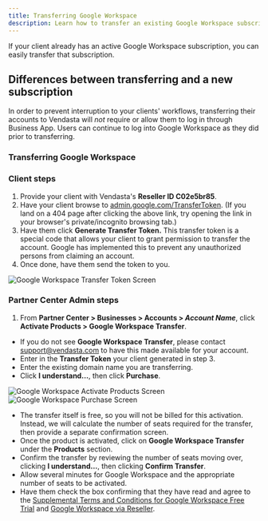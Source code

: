 ```yaml
---
title: Transferring Google Workspace
description: Learn how to transfer an existing Google Workspace subscription to Vendasta
---
```


If your client already has an active Google Workspace subscription, you can easily transfer that subscription.

## Differences between transferring and a new subscription

In order to prevent interruption to your clients' workflows, transferring their accounts to Vendasta will *not* require or allow them to log in through Business App. Users can continue to log into Google Workspace as they did prior to transferring.

### Transferring Google Workspace

### Client steps

1. Provide your client with Vendasta's **Reseller ID C02e5br85**.
2. Have your client browse to [admin.google.com/TransferToken](https://admin.google.com/TransferToken). (If you land on a 404 page after clicking the above link, try opening the link in your browser's private/incognito browsing tab.)
3. Have them click **Generate Transfer Token.** This transfer token is a special code that allows your client to grant permission to transfer the account. Google has implemented this to prevent any unauthorized persons from claiming an account.
4. Once done, have them send the token to you.

![Google Workspace Transfer Token Screen](/img/google-workspace/transfer-token.jpg)

### Partner Center Admin steps

1. From **Partner Center > Businesses > Accounts > *Account Name***, click **Activate Products > Google Workspace Transfer**.

- If you do not see **Google Workspace Transfer**, please contact [support@vendasta.com](mailto:support@vendasta.com) to have this made available for your account.
- Enter in the **Transfer Token** your client generated in step 3.
- Enter the existing domain name you are transferring.
- Click **I understand…**, then click **Purchase**.

![Google Workspace Activate Products Screen](/img/google-workspace/activate-products.jpg)
![Google Workspace Purchase Screen](/img/google-workspace/purchase-screen.jpg)

- The transfer itself is free, so you will not be billed for this activation. Instead, we will calculate the number of seats required for the transfer, then provide a separate confirmation screen.
- Once the product is activated, click on **Google Workspace Transfer** under the **Products** section.
- Confirm the transfer by reviewing the number of seats moving over, clicking **I understand…**, then clicking **Confirm Transfer**.
- Allow several minutes for Google Workspace and the appropriate number of seats to be activated.
- Have them check the box confirming that they have read and agree to the [Supplemental Terms and Conditions for Google Workspace Free Trial](https://admin.google.com/terms/apps/1/1/en/supplemental_terms.html) and [Google Workspace via Reseller](https://admin.google.com/terms/apps/1/3/en/reseller_premier_terms.html).